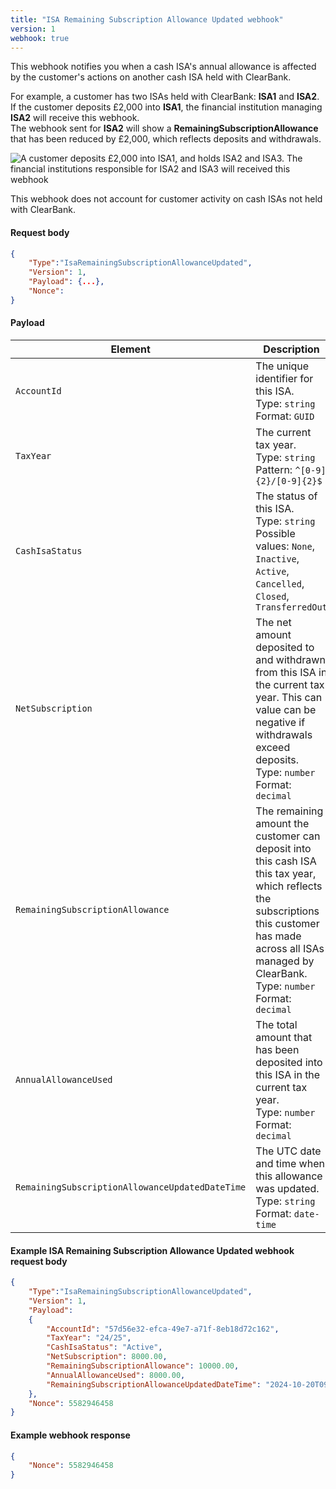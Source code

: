 ```yaml
---
title: "ISA Remaining Subscription Allowance Updated webhook"
version: 1
webhook: true
---
```



This webhook notifies you when a cash ISA's annual allowance is affected by the customer's actions on another cash ISA held with ClearBank.

For example, a customer has two ISAs held with ClearBank: **ISA1** and **ISA2**.  
If the customer deposits £2,000 into **ISA1**, the financial institution managing **ISA2** will receive this webhook.  
The webhook sent for **ISA2** will show a **RemainingSubscriptionAllowance** that has been reduced by £2,000, which reflects deposits and withdrawals.

![A customer deposits £2,000 into ISA1, and holds ISA2 and ISA3. The financial institutions responsible for ISA2 and ISA3 will received this webhook](/assets/images/cash-isa-subscription-updated.svg)

<Callout colour="blue">
  This webhook does not account for customer activity on cash ISAs not held with ClearBank.
</Callout>

#### Request body

```json
{
    "Type":"IsaRemainingSubscriptionAllowanceUpdated",
    "Version": 1,
    "Payload": {...},
    "Nonce":
}
```

#### Payload

| Element                                         | Description                                                                                                                                                                                                                  |
| ----------------------------------------------- | ---------------------------------------------------------------------------------------------------------------------------------------------------------------------------------------------------------------------------- |
| `AccountId`                                     | The unique identifier for this ISA. <br /> Type: `string` <br /> Format: `GUID`                                                                                                                                              |
| `TaxYear`                                       | The current tax year. <br /> Type: `string` <br /> Pattern: `^[0-9]{2}/[0-9]{2}$`                                                                                                                                            |
| `CashIsaStatus`                                 | The status of this ISA. <br /> Type: `string` <br /> Possible values: `None`, `Inactive`, `Active`, `Cancelled`, `Closed`, `TransferredOut`                                                                                  |
| `NetSubscription`                               | The net amount deposited to and withdrawn from this ISA in the current tax year. This can value can be negative if withdrawals exceed deposits. <br /> Type: `number` <br /> Format: `decimal`                               |
| `RemainingSubscriptionAllowance`                | The remaining amount the customer can deposit into this cash ISA this tax year, which reflects the subscriptions this customer has made across all ISAs managed by ClearBank. <br /> Type: `number` <br /> Format: `decimal` |
| `AnnualAllowanceUsed`                           | The total amount that has been deposited into this ISA in the current tax year. <br /> Type: `number` <br /> Format: `decimal`                                                                                               |
| `RemainingSubscriptionAllowanceUpdatedDateTime` | The UTC date and time when this allowance was updated. <br /> Type: `string` <br /> Format: `date-time`                                                                                                                      |

#### Example ISA Remaining Subscription Allowance Updated webhook request body

```json
{
    "Type":"IsaRemainingSubscriptionAllowanceUpdated",
    "Version": 1,
    "Payload":
    {
        "AccountId": "57d56e32-efca-49e7-a71f-8eb18d72c162",
        "TaxYear": "24/25",
        "CashIsaStatus": "Active",
        "NetSubscription": 8000.00,
        "RemainingSubscriptionAllowance": 10000.00,
        "AnnualAllowanceUsed": 8000.00,
        "RemainingSubscriptionAllowanceUpdatedDateTime": "2024-10-20T09:54:44.000209Z"
    },
    "Nonce": 5582946458
}
```

#### Example webhook response

```json
{
    "Nonce": 5582946458
}
```
